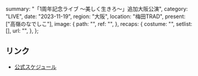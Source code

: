   summary: "「1周年記念ライブ 〜美しく生きろ〜」追加大阪公演",
  category: "LIVE",
  date: "2023-11-19",
  region: "大阪",
  location: "梅田TRAD",
  present: ["高嶺のなでしこ"],
  image: {
    path: "",
    ref: "",
  },
  recaps: {
    costume: "",
    setlist: [],
    url: "",
  },
};

## リンク

- [公式スケジュール](https://takanenonadeshiko.jp/?p=1464)
